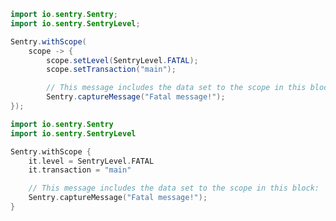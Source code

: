 ```java {tabTitle: Java}
import io.sentry.Sentry;
import io.sentry.SentryLevel;

Sentry.withScope(
    scope -> {
        scope.setLevel(SentryLevel.FATAL);
        scope.setTransaction("main");

        // This message includes the data set to the scope in this block:
        Sentry.captureMessage("Fatal message!");
});
```

```kotlin {tabTitle: Kotlin}
import io.sentry.Sentry
import io.sentry.SentryLevel

Sentry.withScope {
    it.level = SentryLevel.FATAL
    it.transaction = "main"

    // This message includes the data set to the scope in this block:
    Sentry.captureMessage("Fatal message!");
}
```
